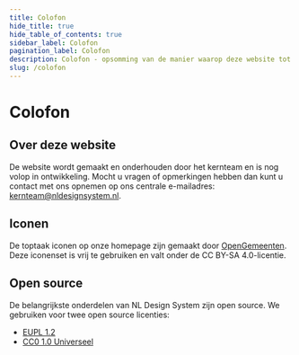 ```yaml
---
title: Colofon
hide_title: true
hide_table_of_contents: true
sidebar_label: Colofon
pagination_label: Colofon
description: Colofon - opsomming van de manier waarop deze website tot stand is gekomen
slug: /colofon
---
```


# Colofon

## Over deze website

De website wordt gemaakt en onderhouden door het kernteam en is nog volop in ontwikkeling. Mocht u vragen of opmerkingen hebben dan kunt u contact met ons opnemen op ons centrale e-mailadres: <a href="mailto:kernteam@nldesignsystem.nl">kernteam@nldesignsystem.nl</a>.

## Iconen

De toptaak iconen op onze homepage zijn gemaakt door <a href="https://www.opengemeenten.nl/producten/iconenset" target="_top">OpenGemeenten</a>. Deze iconenset is vrij te gebruiken en valt onder de CC BY-SA 4.0-licentie.

## Open source

De belangrijkste onderdelen van NL Design System zijn open source. We gebruiken voor twee open source licenties:

- [EUPL 1.2](../open-source/eupl.md)
- [CC0 1.0 Universeel](../open-source/cc0.md)
